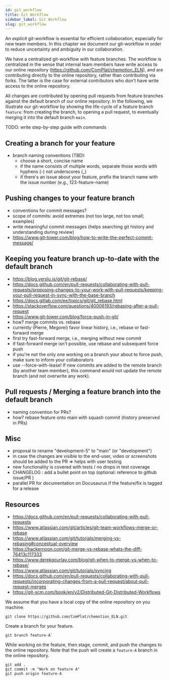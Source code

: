 ```yaml
---
id: git_workflow
title: Git Workflow
sidebar_label: Git Workflow
slug: git_workflow
---
```


An _explicit_ git-workflow is essential for efficient collaboration, especially for new team members.
In this chapter we document our git-workflow in order to reduce uncertainty and ambiguity in our collaboration.

We have a centralized git-workflow with feature branches.
The workflow is centralized in the sense that internal team members have write access to our
online repository (<https://github.com/ComPlat/chemotion_ELN>),
and are contributing directly to the online repository, rather than contributing via forks.
The latter is the case for external contributors who don't have write access to the online repository.

All changes are contributed by opening pull requests from feature branches against the default branch of our online repository.
In the following, we illustrate our git-workflow by showing the life-cycle of a feature branch `feature`:
from creating the branch, to opening a pull request, to eventually merging it into the default branch `main`.

TODO: write step-by-step guide with commands

## Creating a branch for your feature

- branch naming conventions (TBD):
  - choose a short, concise name
  - if the name consists of multiple words, separate those words with hyphens (-) not underscores (_)
  - if there's an issue about your feature, prefix the branch name with the issue number (e.g., 123-feature-name)

## Pushing changes to your feature branch

- conventions for commit messages?
- scope of commits: avoid extremes (not too large, not too small; examples)
- write meaningful commit messages (helps searching git history and understanding during review)
- <https://www.git-tower.com/blog/how-to-write-the-perfect-commit-message/>

## Keeping you feature branch up-to-date with the default branch

- <https://blog.verslu.is/git/git-rebase/>
- <https://docs.github.com/en/pull-requests/collaborating-with-pull-requests/proposing-changes-to-your-work-with-pull-requests/keeping-your-pull-request-in-sync-with-the-base-branch>
- <https://docs.gitlab.com/ee/topics/git/git_rebase.html>
- <https://stackoverflow.com/questions/40006193/rebasing-after-a-pull-request>
- <https://www.git-tower.com/blog/force-push-in-git/>
- how? merge commits vs. rebase
- currently (Pierre, Megorei) favor linear history, i.e., rebase or fast-forward merge
- first try fast-forward merge, i.e., merging without new commit
- if fast-forward merge isn't possible, use rebase and subsequent force push
- if you're not the only one working on a branch your about to force push, make sure to inform your collaborators
- use --force-with-lease! If new commits are added to the remote branch (by another team member), this command would not update the remote branch (and not overwrite any work).

## Pull requests / Merging a feature branch into the default branch

- naming convention for PRs?
- how? rebase feature onto main with squash commit (history preserved in PRs)

## Misc

- proposal to rename "development-5" to "main" (or "development")
- in case the changes are visible to the end-user, video or screenshots should be added to the PR => helps with user testing
- new functionality is covered with tests / no drops in test coverage
- CHANGELOG : add a bullet point on top (optional: reference to github issue/PR )
- parallel PR for documentation on Docusaurus  if the feature/fix is tagged for a release

## Resources

- <https://docs.github.com/en/pull-requests/collaborating-with-pull-requests>
- <https://www.atlassian.com/git/articles/git-team-workflows-merge-or-rebase>
- <https://www.atlassian.com/git/tutorials/merging-vs-rebasing#conceptual-overview>
- <https://hackernoon.com/git-merge-vs-rebase-whats-the-diff-76413c117333>
- <https://www.derekgourlay.com/blog/git-when-to-merge-vs-when-to-rebase/>
- <https://www.atlassian.com/git/tutorials/syncing>
- <https://docs.github.com/en/pull-requests/collaborating-with-pull-requests/incorporating-changes-from-a-pull-request/about-pull-request-merges>
- <https://git-scm.com/book/en/v2/Distributed-Git-Distributed-Workflows>

We assume that you have a local copy of the online repository on you machine.

```shell
git clone https://github.com/ComPlat/chemotion_ELN.git
```

Create a branch for your feature.

```shell
git branch feature-A`
```

While working on the feature, then stage, commit, and push the changes to the online repository.
Note that the push will create a `feature-A` branch in the online repository.

```shell
git add .
git commit -m "Work on feature A"
git push origin feature-A
```
